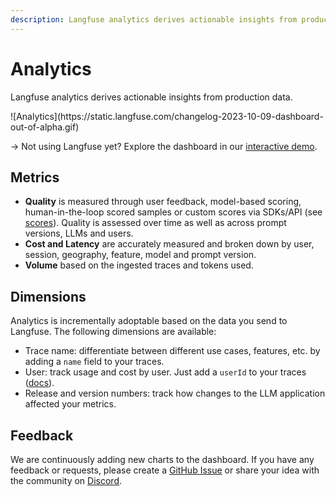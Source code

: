 ```yaml
---
description: Langfuse analytics derives actionable insights from production data.
---
```


# Analytics


Langfuse analytics derives actionable insights from production data.

<Frame>
  ![Analytics](https://static.langfuse.com/changelog-2023-10-09-dashboard-out-of-alpha.gif)
</Frame>

→ Not using Langfuse yet? Explore the dashboard in our [interactive demo](/docs/demo).

## Metrics

- **Quality** is measured through user feedback, model-based scoring, human-in-the-loop scored samples or custom scores via SDKs/API (see [scores](/docs/scores/overview)). Quality is assessed over time as well as across prompt versions, LLMs and users.
- **Cost and Latency** are accurately measured and broken down by user, session, geography, feature, model and prompt version.
- **Volume** based on the ingested traces and tokens used.

## Dimensions

Analytics is incrementally adoptable based on the data you send to Langfuse. The following dimensions are available:

- Trace name: differentiate between different use cases, features, etc. by adding a `name` field to your traces.
- User: track usage and cost by user. Just add a `userId` to your traces ([docs](/docs/tracing/users)).
- Release and version numbers: track how changes to the LLM application affected your metrics.

## Feedback

We are continuously adding new charts to the dashboard. If you have any feedback or requests, please create a [GitHub Issue](/issue) or share your idea with the community on [Discord](/discord).
